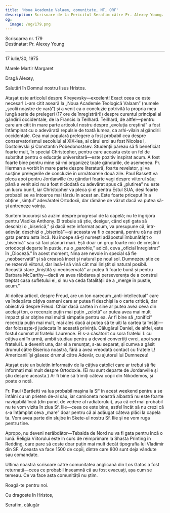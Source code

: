 ```yaml
---
title: 'Noua Academie Valaam, comunitate, NT, ORF'
description: Scrisoare de la Fericitul Serafim către Pr. Alexey Young.
og:
  image: /og/179.png
---
```


<div style={{textAlign:'right', fontFamily:'monospace'}}>Scrisoarea nr. 179</div>
<div style={{textAlign:'left', fontFamily:'monospace'}}>Destinatar: Pr. Alexey Young</div>

---

17 iulie/30, 1975

Marele Martir Margaret

Dragă Alexey,

Salutări în Domnul nostru Iisus Hristos.

Atașat este articolul despre Kireyevsky—excelent! Exact ceea ce este necesar! L-am citit aseară la „Noua Academie Teologică Valaam” (numele „școlii noastre de vară”) și a venit ca o concluzie potrivită la propria mea lungă serie de prelegeri (17 ore de înregistrări!) despre curentul principal al gândirii occidentale, de la Francis la Teilhard. Teilhard, de altfel—pentru care am citit în mare parte articolul nostru despre „evoluția creștină” a fost întâmpinat cu o adevărată repulsie de toată lumea, ca arhi-vilain al gândirii occidentale. Cea mai populară prelegere a fost probabil cea despre conservatorismul secolului al XIX-lea, ai cărui eroi au fost Nicolae I, Dostoievski și Constantin Pobedonostsev. Studenții păreau să fi beneficiat foarte mult, în special Christopher, pentru care aceasta este un fel de substitut pentru o educație universitară—este pozitiv inspirat acum. A fost foarte bine pentru mine să-mi organizez toate gândurile, de asemenea. Pr. Herman a vorbit în mare parte despre literatură, foarte revelator, și va susține prelegerile de concluzie în următoarele două zile. Paul Bassett va pleca apoi pentru Jordanville (cu gânduri foarte vagi despre viitorul său; până a venit aici nu a fost niciodată cu adevărat spus că „plutirea” nu este un lucru bun!), iar Christopher va pleca și el pentru Estul SUA, deși foarte probabil se va întoarce mai târziu în acest an. Este foarte priceput în a obține „simțul” adevăratei Ortodoxii, dar rămâne de văzut dacă va putea să-și antreneze voința.

Suntem bucuroși să auzim despre progresul de la capelă; nu te îngrijora pentru Vladika Anthony. El trebuie să știe, desigur, când ești gata să deschizi o „biserică,” și dacă este informat acum, va presupune că, într-adevăr, deschizi o „biserică”—și aceasta va fi o capcană, pentru că nu ești gata pentru asta încă. Nu începe să-ți numești adăpostul îmbunătățit o „biserică” sau să faci planuri mari. Ești doar un grup foarte mic de creștini ortodocși departe în pustie, nu o „parohie,” adică, ceva „oficial înregistrat” în „Dioceză.” În acest moment, Nina are nevoie în special să fie „neobservată” și să crească încet și natural pe noul sol. Dumnezeu știe ce ne rezervă viitorul, dar lasă-l să vină cât mai liniștit și natural posibil. Această stare „liniștită și neobservată” ar putea fi foarte bună și pentru Barbara McCarthy—dacă va avea răbdarea și perseverența de a construi treptat casa sufletului ei, și nu va ceda fatalității de a „merge în pustie, acum.”

Al doilea articol, despre Freud, are un ton oarecum „anti-intellectual” care va îndepărta câțiva oameni care ar putea fi deschiși la o carte critică, dar obiectivă despre Freud. Chiar dacă cartea în sine ar putea avea ceva din același ton, o recenzie puțin mai puțin „zelotă” ar putea avea mai mult impact și ar obține mai multă simpatie pentru ea. Ar fi bine să „tonifici” recenzia puțin mai mult, mai ales dacă ai putea să te uiți la cartea ta însăți—dar folosește-ți judecata în această privință. Călugărul Daniel, de altfel, este fostul cumnat al fratelui Laurence. El s-a căsătorit cu sora fratelui L cu câțiva ani în urmă, ambii studiau pentru a deveni convertiți evrei, apoi sora fratelui L a devenit una, dar el a renunțat, s-au separat, și cumva a găsit drumul către Biserica noastră, fără a avea vreodată contact cu fratele L! Americanii își găsesc drumul către Adevăr, cu ajutorul lui Dumnezeu!

Atașat este un buletin informativ de la câțiva catolici care ar trebui să fie informați mai mult despre Ortodoxie. (Ei nu sunt departe de Jordanville și știu despre aceasta.) Ar fi bine să trimiți câteva copii din Nikodemos, și poate o notă.

Fr. Paul (Bartlett) va lua probabil mașina la SF în acest weekend pentru a se întâlni cu un prieten de-al său, iar camioneta noastră albastră nu este foarte navigabilă încă (din punct de vedere al radiatorului), așa că cel mai probabil nu te vom vizita în ziua Sf. Ilie—ceea ce este bine, astfel încât să nu crezi că s-a întâmplat ceva „mare” doar pentru că ai adăugat câteva plăci la capela ta. Vom avea parte din slujbe în Skete-ul nostru Sf. Ilie și ne vom ruga pentru tine.

Apropo, nu deveni nerăbdător—Tebaida de Nord nu va fi gata pentru încă o lună. Religia Viitorului este în curs de reimprimare la Shasta Printing în Redding, care pare să coste doar puțin mai mult decât tipografia lui Vladimir din SF. Aceasta va face 1500 de copii, dintre care 800 sunt deja vândute sau comandate.

Ultima noastră scrisoare către comunitatea anglicană din Los Gatos a fost returnată—ceea ce probabil înseamnă că au fost evacuați, așa cum se temeau. Ce va face asta comunității nu știm.

Roagă-te pentru noi.

Cu dragoste în Hristos,

Serafim, călugăr